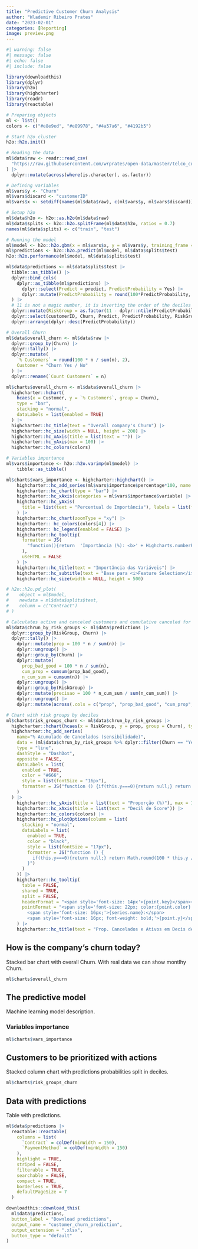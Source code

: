 ```yaml
---
title: "Predictive Customer Churn Analysis"
author: "Wlademir Ribeiro Prates"
date: "2023-02-01"
categories: [Reporting]
image: preview.png
---
```


```r
#| warning: false
#| message: false
#| echo: false
#| include: false

library(downloadthis)
library(dplyr)
library(h2o)
library(highcharter)
library(readr)
library(reactable)

# Preparing objects
ml <- list()
colors <- c("#e8e9ed", "#e89978", "#4a57a6", "#4192b5")

# Start h2o cluster
h2o::h2o.init()

# Reading the data
ml$data$raw <- readr::read_csv(
  "https://raw.githubusercontent.com/wrprates/open-data/master/telco_customer_churn.csv"
) |>
  dplyr::mutate(across(where(is.character), as.factor))

# Defining variables
ml$vars$y <- "Churn"
ml$vars$discard <- "customerID"
ml$vars$x <- setdiff(names(ml$data$raw), c(ml$vars$y, ml$vars$discard))

# Setup h2o
ml$data$h2o <- h2o::as.h2o(ml$data$raw)
ml$data$splits <- h2o::h2o.splitFrame(ml$data$h2o, ratios = 0.7)
names(ml$data$splits) <- c("train", "test")

# Running the model
ml$model <- h2o::h2o.gbm(x = ml$vars$x, y = ml$vars$y, training_frame = ml$data$splits$train)
ml$predictions <- h2o::h2o.predict(ml$model, ml$data$splits$test)
h2o::h2o.performance(ml$model, ml$data$splits$test)

ml$data$predictions <- ml$data$splits$test |>
  tibble::as_tibble() |>
  dplyr::bind_cols(
    dplyr::as_tibble(ml$predictions) |> 
      dplyr::select(Predict = predict, PredictProbability = Yes) |>
      dplyr::mutate(PredictProbability = round(100*PredictProbability, 2))
  ) |>
  # 11 is not a magic number, it is inverting the order of the deciles
  dplyr::mutate(RiskGroup = as.factor(11 - dplyr::ntile(PredictProbability, 10))) |>
  dplyr::select(customerID, Churn, Predict, PredictProbability, RiskGroup, dplyr::everything()) |>
  dplyr::arrange(dplyr::desc(PredictProbability))

# Overall Churn
ml$data$overall_churn <- ml$data$raw |>
  dplyr::group_by(Churn) |>
  dplyr::tally() |>
  dplyr::mutate(
    `% Customers` = round(100 * n / sum(n), 2),
    Customer = "Churn Yes / No"
  ) |>
  dplyr::rename(`Count Customers` = n)

ml$charts$overall_churn <- ml$data$overall_churn |>
  highcharter::hchart(
    hcaes(x = Customer, y = `% Customers`, group = Churn),
    type = "bar",
    stacking = "normal",
    dataLabels = list(enabled = TRUE)
  ) |>
  highcharter::hc_title(text = "Overall company's Churn") |>
  highcharter::hc_size(width = NULL, height = 200) |>
  highcharter::hc_xAxis(title = list(text = "")) |>
  highcharter::hc_yAxis(max = 100) |>
  highcharter::hc_colors(colors)

# Variables importance
ml$vars$importance <- h2o::h2o.varimp(ml$model) |>
    tibble::as_tibble()

ml$charts$vars_importance <- highcharter::highchart() |>
    highcharter::hc_add_series(ml$vars$importance$percentage*100, name = "") |>
    highcharter::hc_chart(type = "bar") |>
    highcharter::hc_xAxis(categories = ml$vars$importance$variable) |>
    highcharter::hc_yAxis(
      title = list(text = "Percentual de Importância"), labels = list(format = "{value}%")
    ) |>
    highcharter::hc_chart(zoomType = "xy") |>
    highcharter:: hc_colors(colors[4]) |>
    highcharter:: hc_legend(enabled = FALSE) |>
    highcharter::hc_tooltip(
      formatter = JS(
        "function(){return  'Importância (%): <b>' + Highcharts.numberFormat(this.y) + '%</b>';}"
      ),
      useHTML = FALSE
    ) |>
    highcharter::hc_title(text = "Importância das Variáveis") |>
    highcharter::hc_subtitle(text = "Base para <i>Feature Selection</i>") |>
    highcharter::hc_size(width = NULL, height = 500)

# h2o::h2o.pd_plot(
#    object = ml$model,
#    newdata = ml$data$splits$test,
#    column = c("Contract")
# )

# Calculates active and canceled customers and cumulative canceled for each decile
ml$data$chrun_by_risk_groups <- ml$data$predictions |>
  dplyr::group_by(RiskGroup, Churn) |>
  dplyr::tally() |>
    dplyr::mutate(prop = 100 * n / sum(n)) |>
    dplyr::ungroup() |>
    dplyr::group_by(Churn) |>
    dplyr::mutate(
      prop_bad_good = 100 * n / sum(n),
      cum_prop = cumsum(prop_bad_good),
      n_cum_sum = cumsum(n)) |>
    dplyr::ungroup() |>
    dplyr::group_by(RiskGroup) |> 
    dplyr::mutate(precisao = 100 * n_cum_sum / sum(n_cum_sum)) |>
    dplyr::ungroup() |>
    dplyr::mutate(across(.cols = c("prop", "prop_bad_good", "cum_prop", "precisao"), .fns = round, 2 ))

# Chart with risk groups by deciles
ml$charts$risk_groups_churn <- ml$data$chrun_by_risk_groups |>
  highcharter::hchart(hcaes(x = RiskGroup, y = prop, group = Churn), type = "column") |>
  highcharter::hc_add_series(
    name="% Acumulado de Cancelados (sensibilidade)",
    data = (ml$data$chrun_by_risk_groups %>% dplyr::filter(Churn == "Yes"))$cum_prop,
    type = "line",
    dashStyle = "DashDot",
    opposite = FALSE,
    dataLabels = list(
      enabled = TRUE,
      color = "#666",
      style = list(fontSize = "16px"),
      formatter = JS("function () {if(this.y===0){return null;} return Math.round( this.y ) + '%'; }")
    )
  ) |>
    highcharter::hc_yAxis(title = list(text = "Proporção (%)"), max = 100) |>
    highcharter::hc_xAxis(title = list(text = "Decil de Score")) |>
    highcharter::hc_colors(colors) |>
    highcharter::hc_plotOptions(column = list(
      stacking = "normal",
      dataLabels = list(
        enabled = TRUE,
        color = "black",
        style = list(fontSize = "17px"),
        formatter = JS("function () {
          if(this.y===0){return null;} return Math.round(100 * this.y / this.total) + '%';
        }")
      )
    )) |>
    highcharter::hc_tooltip(
      table = FALSE,
      shared = TRUE,
      split = FALSE,
      headerFormat = "<span style='font-size: 14px'>{point.key}</span><br/>",
      pointFormat = "<span style='font-size: 22px; color:{point.color}'>\u25CF</span>
        <span style='font-size: 16px;'>{series.name}:</span>
        <span style='font-size: 16px; font-weight: bold;'>{point.y}</span> <br/>"
    ) |>
    highcharter::hc_title(text = "Prop. Cancelados e Ativos em Decis de Score") 
```


## How is the company's churn today?

Stacked bar chart with overall Churn. With real data we can show montlhy Churn.

```r
ml$charts$overall_churn
```

## The predictive model

Machine learning model description.

### Variables importance

```r
ml$charts$vars_importance
```

## Customers to be prioritized with actions

Stacked column chart with predictions probabilities split in deciles.

```r
ml$charts$risk_groups_churn
```


## Data with predictions

Table with predictions.

```r
ml$data$predictions |>
  reactable::reactable(
    columns = list(
      `Contract` = colDef(minWidth = 150),
      `PaymentMethod` = colDef(minWidth = 150)
    ),
    highlight = TRUE,
    striped = FALSE,
    filterable = TRUE,
    searchable = FALSE,
    compact = TRUE,
    borderless = TRUE,
    defaultPageSize = 7
  )
```


```r
downloadthis::download_this(
  ml$data$predictions,
  button_label = "Download predictions",
  output_name = "customer_churn_prediction",
  output_extension = ".xlsx",
  button_type = "default"
)
```
